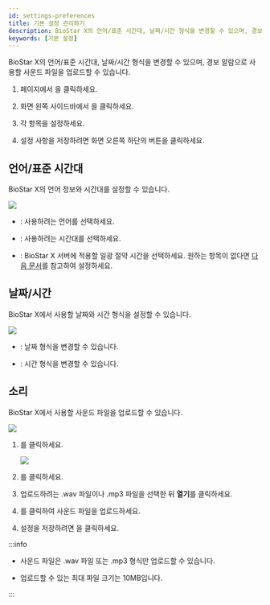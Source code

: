 ```yaml
---
id: settings-preferences
title: 기본 설정 관리하기
description: BioStar X의 언어/표준 시간대, 날짜/시간 형식을 변경할 수 있으며, 경보 알람으로 사용할 사운드 파일을 업로드할 수 있습니다.
keywords: [기본 설정]
---
```


BioStar X의 언어/표준 시간대, 날짜/시간 형식을 변경할 수 있으며, 경보 알람으로 사용할 사운드 파일을 업로드할 수 있습니다.

1. <Cmd sid='shell.header.launcher' /> 페이지에서 <Cmd sid='shell.header.setting' />을 클릭하세요.

1. 화면 왼쪽 사이드바에서 <Cmd sid='common.preference' product='2' />을 클릭하세요.

1. 각 항목을 설정하세요.

1. 설정 사항을 저장하려면 화면 오른쪽 하단의 <Cmd sid='common.apply' /> 버튼을 클릭하세요.

## 언어/표준 시간대

BioStar X의 언어 정보와 시간대를 설정할 수 있습니다.

<Image src='/img/biostarx-settings-preference-language-timezone.png' className='none' />

* <Cmd sid='common.language' product='2' />: 사용하려는 언어를 선택하세요.

* <Cmd sid='common.timeZone' product='2' />: 사용하려는 시간대를 선택하세요.

* <Cmd sid='common.dst' product='2' />: BioStar X 서버에 적용할 일광 절약 시간을 선택하세요. 원하는 항목이 없다면 [다음 문서](settings-system-daylight-saving-time)를 참고하여 설정하세요.

## 날짜/시간

BioStar X에서 사용할 날짜와 시간 형식을 설정할 수 있습니다.

<Image src='/img/biostarx-settings-preference-date-time.png' className='none' />

* <Cmd sid="common.dateFormat" product='2' />: 날짜 형식을 변경할 수 있습니다.

* <Cmd sid="common.timeFormat" product='2' />: 시간 형식을 변경할 수 있습니다.

## 소리

BioStar X에서 사용할 사운드 파일을 업로드할 수 있습니다.

<Image src='/img/biostarx-settings-preference-sound.png' className='none' />

<Calloutlists>

1. <Cmd sid="button.plusAdd" product='2' />를 클릭하세요.

    <Image src='/img/biostarx-settings-preference-add-sound.png' className='none' />

1. <Cmd sid="setting.preference.sound.alert.addSound.browse" product='2' />를 클릭하세요. 

1. 업로드하려는 .wav 파일이나 .mp3 파일을 선택한 뒤 **열기**를 클릭하세요. 

1. <Cmd sid="button.add" product='2' />를 클릭하여 사운드 파일을 업로드하세요.

</Calloutlists>

4. 설정을 저장하려면 <Cmd sid="button.apply" product='2' />을 클릭하세요.

:::info

* 사운드 파일은 .wav 파일 또는 .mp3 형식만 업로드할 수 있습니다.

* 업로드할 수 있는 최대 파일 크기는 10MB입니다.

:::